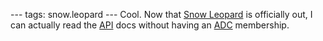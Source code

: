 ---
tags: snow.leopard
---
Cool. Now that [[Snow Leopard]] is officially out, I can actually read the [[API]] docs without having an [[ADC]] membership.
